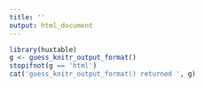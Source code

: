 ```yaml
---
title: ''
output: html_document
---
```


```r
library(huxtable)
g <- guess_knitr_output_format()
stopifnot(g == 'html')
cat('guess_knitr_output_format() returned ', g)
```

